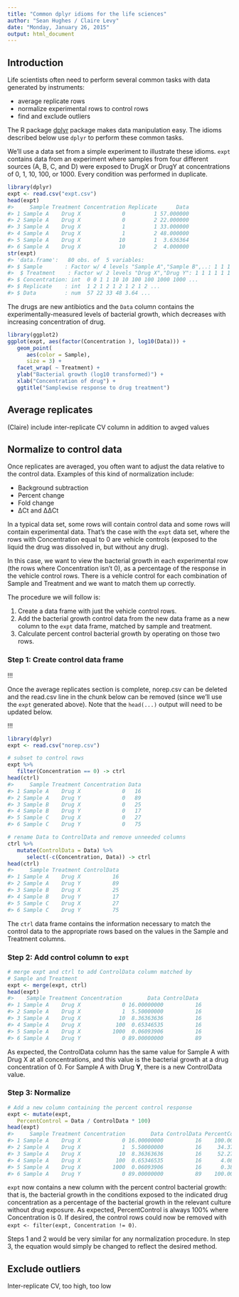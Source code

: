 ```yaml
---
title: "Common dplyr idioms for the life sciences"
author: "Sean Hughes / Claire Levy"
date: "Monday, January 26, 2015"
output: html_document
---
```


## Introduction

Life scientists often need to perform several common tasks with data generated by instruments: 

* average replicate rows
* normalize experimental rows to control rows
* find and exclude outliers

The R package [dplyr](http://cran.rstudio.com/web/packages/dplyr/vignettes/introduction.html) package makes data manipulation easy. The idioms described below use `dplyr` to perform these common tasks. 

We'll use a data set from a simple experiment to illustrate these idioms. `expt` contains data from an experiment where samples from four different sources (A, B, C, and D) were exposed to DrugX or DrugY at concentrations of 0, 1, 10, 100, or 1000. Every condition was performed in duplicate. 

```r
library(dplyr)
expt <- read.csv("expt.csv")
head(expt)
#>     Sample Treatment Concentration Replicate      Data
#> 1 Sample A    Drug X             0         1 57.000000
#> 2 Sample A    Drug X             0         2 22.000000
#> 3 Sample A    Drug X             1         1 33.000000
#> 4 Sample A    Drug X             1         2 48.000000
#> 5 Sample A    Drug X            10         1  3.636364
#> 6 Sample A    Drug X            10         2  4.000000
str(expt)
#> 'data.frame':   80 obs. of  5 variables:
#> $ Sample       : Factor w/ 4 levels "Sample A","Sample B",..: 1 1 1 1 1 1 1 1 1 1 ...
#>  $ Treatment    : Factor w/ 2 levels "Drug X","Drug Y": 1 1 1 1 1 1 1 1 1 1 ...
#> $ Concentration: int  0 0 1 1 10 10 100 100 1000 1000 ...
#> $ Replicate    : int  1 2 1 2 1 2 1 2 1 2 ...
#> $ Data         : num  57 22 33 48 3.64 ...
```

The drugs are new antibiotics and the `Data` column contains the experimentally-measured levels of bacterial growth, which decreases with increasing concentration of drug.

```r
library(ggplot2)
ggplot(expt, aes(factor(Concentration ), log10(Data))) + 
   geom_point(
      aes(color = Sample),
      size = 3) + 
   facet_wrap( ~ Treatment) + 
   ylab("Bacterial growth (log10 transformed)") + 
   xlab("Concentration of drug") +
   ggtitle("Samplewise response to drug treatment")

```

## Average replicates
(Claire)
include inter-replicate CV column in addition to avged values

## Normalize to control data

Once replicates are averaged, you often want to adjust the data relative to the control data. Examples of this kind of normalization include: 

* Background subtraction
* Percent change
* Fold change 
* ΔCt and ΔΔCt

In a typical data set, some rows will contain control data and some rows will contain experimental data. That's the case with the `expt` data set, where the rows with Concentration equal to 0 are vehicle controls (exposed to the liquid the drug was dissolved in, but without any drug). 

In this case, we want to view the bacterial growth in each experimental row (the rows where Concentration isn't 0), as a percentage of the response in the vehicle control rows. There is a vehicle control for each combination of Sample and Treatment and we want to match them up correctly. 

The procedure we will follow is: 

1. Create a data frame with just the vehicle control rows.
2. Add the bacterial growth control data from the new data frame as a new column to the `expt` data frame, matched by sample and treatment.
3. Calculate percent control bacterial growth by operating on those two rows.

### Step 1: Create control data frame

!!!

Once the average replicates section is complete, norep.csv can be deleted and the read.csv line in the chunk below can be removed (since we'll use the `expt` generated above). Note that the `head(...)` output will need to be updated below.

!!!

```r
library(dplyr)
expt <- read.csv("norep.csv")

# subset to control rows
expt %>%
   filter(Concentration == 0) -> ctrl
head(ctrl)
#>     Sample Treatment Concentration Data
#> 1 Sample A    Drug X             0   16
#> 2 Sample A    Drug Y             0   89
#> 3 Sample B    Drug X             0   25
#> 4 Sample B    Drug Y             0   17
#> 5 Sample C    Drug X             0   27
#> 6 Sample C    Drug Y             0   75

# rename Data to ControlData and remove unneeded columns
ctrl %>%
   mutate(ControlData = Data) %>%
      select(-c(Concentration, Data)) -> ctrl
head(ctrl)
#>     Sample Treatment ControlData
#> 1 Sample A    Drug X          16
#> 2 Sample A    Drug Y          89
#> 3 Sample B    Drug X          25
#> 4 Sample B    Drug Y          17
#> 5 Sample C    Drug X          27
#> 6 Sample C    Drug Y          75
```

The `ctrl` data frame contains the information necessary to match the control data to the appropriate rows based on the values in the Sample and Treatment columns. 

### Step 2: Add control column to `expt`

```r
# merge expt and ctrl to add ControlData column matched by
# Sample and Treatment
expt <- merge(expt, ctrl)
head(expt)
#>    Sample Treatment Concentration        Data ControlData
#> 1 Sample A    Drug X             0 16.00000000          16
#> 2 Sample A    Drug X             1  5.50000000          16
#> 3 Sample A    Drug X            10  8.36363636          16
#> 4 Sample A    Drug X           100  0.65346535          16
#> 5 Sample A    Drug X          1000  0.06093906          16
#> 6 Sample A    Drug Y             0 89.00000000          89
```

As expected, the ControlData column has the same value for Sample A with Drug X at all concentrations, and this value is the bacterial growth at a drug concentration of 0. For Sample A with Drug **Y**, there is a new ControlData value.   

### Step 3: Normalize

```r
# Add a new column containing the percent control response
expt <- mutate(expt, 
   PercentControl = Data / ControlData * 100)
head(expt)
#>     Sample Treatment Concentration        Data ControlData PercentControl
#> 1 Sample A    Drug X             0 16.00000000          16    100.0000000
#> 2 Sample A    Drug X             1  5.50000000          16     34.3750000
#> 3 Sample A    Drug X            10  8.36363636          16     52.2727273
#> 4 Sample A    Drug X           100  0.65346535          16      4.0841584
#> 5 Sample A    Drug X          1000  0.06093906          16      0.3808691
#> 6 Sample A    Drug Y             0 89.00000000          89    100.0000000
```

`expt` now contains a new column with the percent control bacterial growth: that is, the bacterial growth in the conditions exposed to the indicated drug concentration as a percentage of the bacterial growth in the relevant culture without drug exposure. As expected, PercentControl is always 100% where Concentration is 0. If desired, the control rows could now be removed with `expt <- filter(expt, Concentration != 0)`. 

Steps 1 and 2 would be very similar for any normalization procedure. In step 3, the equation would simply be changed to reflect the desired method. 

## Exclude outliers
Inter-replicate CV, too high, too low